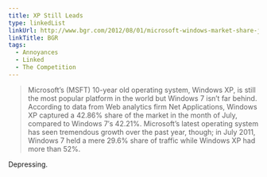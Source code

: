 ```yaml
---
title: XP Still Leads
type: linkedList
linkUrl: http://www.bgr.com/2012/08/01/microsoft-windows-market-share-july-2012/
linkTitle: BGR
tags:
  - Annoyances
  - Linked
  - The Competition
---
```


> Microsoft’s (MSFT) 10-year old operating system, Windows XP, is still the most popular platform in the world but Windows 7 isn’t far behind. According to data from Web analytics firm Net Applications, Windows XP captured a 42.86% share of the market in the month of July, compared to Windows 7′s 42.21%. Microsoft’s latest operating system has seen tremendous growth over the past year, though; in July 2011, Windows 7 held a mere 29.6% share of traffic while Windows XP had more than 52%.

Depressing.
